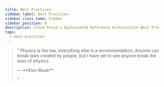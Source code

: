 ```yaml
---
title: Best Practices
sidebar_label: Best Practices
sidebar_class_name: hidden
sidebar_position: 0
description: Cloud Posse's Opinionated Reference Architecture Best Practices
tags:
  - best-practices
---
```


> <q>
>   Physics is the law, everything else is a recommendation.
>   Anyone can break laws created by people, but I have yet to see anyone break the laws of physics.
>   <p className="author">— **Elon Musk**</p>
> </q>

